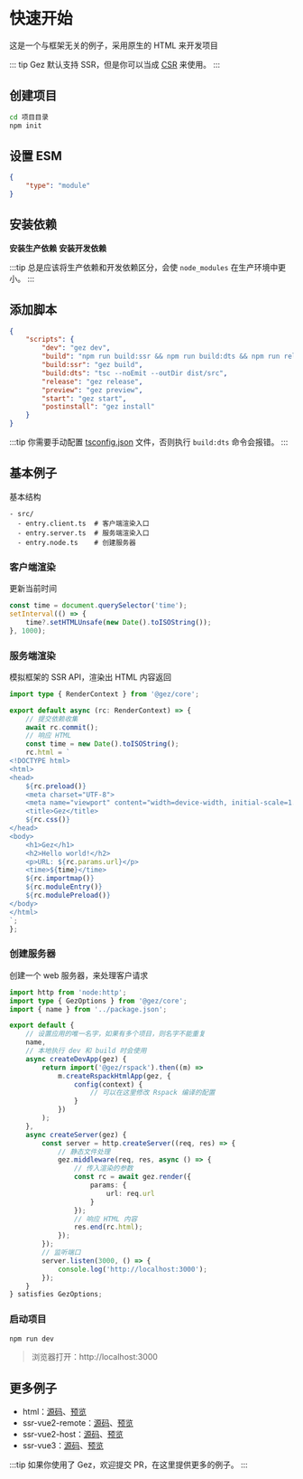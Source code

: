 
# 快速开始
这是一个与框架无关的例子，采用原生的 HTML 来开发项目

::: tip
Gez 默认支持 SSR，但是你可以当成 [CSR](../essentials/csr.mdx) 来使用。
:::
## 创建项目
```bash
cd 项目目录
npm init
```
## 设置 ESM
```json title="package.json"
{
    "type": "module"
}
```

## 安装依赖

**安装生产依赖**
<PackageManagerTabs command="install @gez/core" />
**安装开发依赖**
<PackageManagerTabs command="install @gez/rspack typescript @types/node -D" />

:::tip
总是应该将生产依赖和开发依赖区分，会使 `node_modules` 在生产环境中更小。
:::

## 添加脚本
```json title="package.json"
{
    "scripts": {
        "dev": "gez dev",
        "build": "npm run build:ssr && npm run build:dts && npm run release",
        "build:ssr": "gez build",
        "build:dts": "tsc --noEmit --outDir dist/src",
        "release": "gez release",
        "preview": "gez preview",
        "start": "gez start",
        "postinstall": "gez install"
    }
}
```

:::tip 
你需要手动配置 [tsconfig.json](https://www.typescriptlang.org/tsconfig/) 文件，否则执行 `build:dts` 命令会报错。
:::

## 基本例子
基本结构
```
- src/
  - entry.client.ts  # 客户端渲染入口
  - entry.server.ts  # 服务端渲染入口
  - entry.node.ts    # 创建服务器
```
### 客户端渲染
更新当前时间
```ts title="src/entry.client.ts"
const time = document.querySelector('time');
setInterval(() => {
    time?.setHTMLUnsafe(new Date().toISOString());
}, 1000);

```
### 服务端渲染
模拟框架的 SSR API，渲染出 HTML 内容返回
```ts title="src/entry.server.ts"
import type { RenderContext } from '@gez/core';

export default async (rc: RenderContext) => {
    // 提交依赖收集
    await rc.commit();
    // 响应 HTML
    const time = new Date().toISOString();
    rc.html = `
<!DOCTYPE html>
<html>
<head>
    ${rc.preload()}
    <meta charset="UTF-8">
    <meta name="viewport" content="width=device-width, initial-scale=1.0">
    <title>Gez</title>
    ${rc.css()}
</head>
<body>
    <h1>Gez</h1>
    <h2>Hello world!</h2>
    <p>URL: ${rc.params.url}</p>
    <time>${time}</time>
    ${rc.importmap()}
    ${rc.moduleEntry()}
    ${rc.modulePreload()}
</body>
</html>
`;
};

```

### 创建服务器
创建一个 web 服务器，来处理客户请求
```ts title="src/entry.node.ts"
import http from 'node:http';
import type { GezOptions } from '@gez/core';
import { name } from '../package.json';

export default {
    // 设置应用的唯一名字，如果有多个项目，则名字不能重复
    name,
    // 本地执行 dev 和 build 时会使用
    async createDevApp(gez) {
        return import('@gez/rspack').then((m) =>
            m.createRspackHtmlApp(gez, {
                config(context) {
                    // 可以在这里修改 Rspack 编译的配置
                }
            })
        );
    },
    async createServer(gez) {
        const server = http.createServer((req, res) => {
            // 静态文件处理
            gez.middleware(req, res, async () => {
                // 传入渲染的参数
                const rc = await gez.render({
                    params: {
                        url: req.url
                    }
                });
                // 响应 HTML 内容
                res.end(rc.html);
            });
        });
        // 监听端口
        server.listen(3000, () => {
            console.log('http://localhost:3000');
        });
    }
} satisfies GezOptions;

```

### 启动项目
```bash
npm run dev
```
> 浏览器打开：http://localhost:3000

## 更多例子
- html：[源码](https://github.com/dp-os/gez/tree/master/examples/ssr-html)、[预览](https://dp-os.github.io/gez/ssr-html/)
- ssr-vue2-remote：[源码](https://github.com/dp-os/gez/tree/master/examples/ssr-vue2-remote)、[预览](https://dp-os.github.io/gez/ssr-vue2-remote/)
- ssr-vue2-host：[源码](https://github.com/dp-os/gez/tree/master/examples/ssr-vue2-host)、[预览](https://dp-os.github.io/gez/ssr-vue2-host/)
- ssr-vue3：[源码](https://github.com/dp-os/gez/tree/master/examples/ssr-vue3)、[预览](https://dp-os.github.io/gez/ssr-vue3/)

:::tip
如果你使用了 Gez，欢迎提交 PR，在这里提供更多的例子。
:::